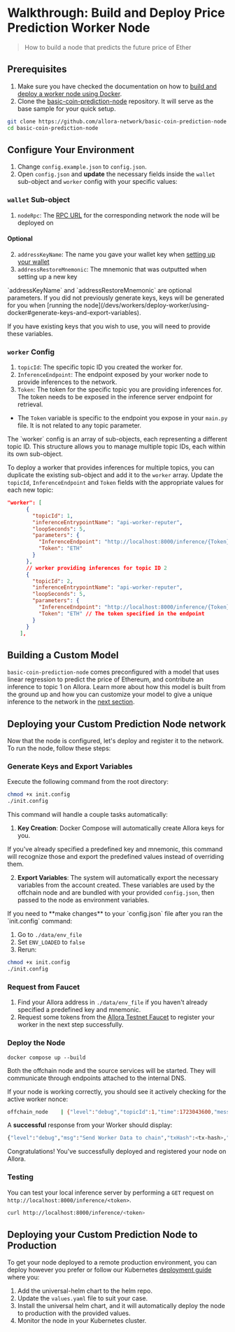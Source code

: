 
# Walkthrough: Build and Deploy Price Prediction Worker Node

> How to build a node that predicts the future price of Ether

## Prerequisites 

1. Make sure you have checked the documentation on how to [build and deploy a worker node using Docker](/devs/workers/deploy-worker/using-docker).
2. Clone the [basic-coin-prediction-node](https://github.com/allora-network/basic-coin-prediction-node) repository. It will serve as the base sample for your quick setup.

```bash
git clone https://github.com/allora-network/basic-coin-prediction-node
cd basic-coin-prediction-node
```

## Configure Your Environment

1. Change `config.example.json` to `config.json`.
2. Open `config.json` and **update** the necessary fields inside the `wallet` sub-object and `worker` config with your specific values:

### `wallet` Sub-object

1. `nodeRpc`: The [RPC URL](/devs/get-started/setup-wallet#rpc-url-and-chain-id) for the corresponding network the node will be deployed on

#### Optional

2. `addressKeyName`: The name you gave your wallet key when [setting up your wallet](/devs/get-started/setup-wallet)
3. `addressRestoreMnemonic`: The mnemonic that was outputted when setting up a new key

<Callout type="info">
`addressKeyName` and `addressRestoreMnemonic` are optional parameters. If you did not previously generate keys, keys will be generated for you when [running the node](/devs/workers/deploy-worker/using-docker#generate-keys-and-export-variables).

If you have existing keys that you wish to use, you will need to provide these variables.
</Callout>

### `worker` Config

1. `topicId`: The specific topic ID you created the worker for. 
2. `InferenceEndpoint`: The endpoint exposed by your worker node to provide inferences to the network.
3. `Token`: The token for the specific topic you are providing inferences for. The token needs to be exposed in the inference server endpoint for retrieval.
  - The `Token` variable is specific to the endpoint you expose in your `main.py` file. It is not related to any topic parameter.

<Callout type="warning">
The `worker` config is an array of sub-objects, each representing a different topic ID. This structure allows you to manage multiple topic IDs, each within its own sub-object.

To deploy a worker that provides inferences for multiple topics, you can duplicate the existing sub-object and add it to the `worker` array. Update the `topicId`, `InferenceEndpoint` and `Token` fields with the appropriate values for each new topic:
```json
"worker": [
      {
        "topicId": 1,
        "inferenceEntrypointName": "api-worker-reputer",
        "loopSeconds": 5,
        "parameters": {
          "InferenceEndpoint": "http://localhost:8000/inference/{Token}",
          "Token": "ETH"
        }
      },
      // worker providing inferences for topic ID 2
      {
        "topicId": 2, 
        "inferenceEntrypointName": "api-worker-reputer",
        "loopSeconds": 5,
        "parameters": {
          "InferenceEndpoint": "http://localhost:8000/inference/{Token}", // the specific endpoint providing inferences
          "Token": "ETH" // The token specified in the endpoint
        }
      }
    ],
```
</Callout>

## Building a Custom Model

`basic-coin-prediction-node` comes preconfigured with a model that uses linear regression to predict the price of Ethereum, and contribute an inference to topic 1 on Allora. Learn more about how this model is built from the ground up and how you can customize your model to give a unique inference to the network in the [next section](/devs/workers/walkthroughs/walkthrough-price-prediction-worker/modelpy).

## Deploying your Custom Prediction Node network

Now that the node is configured, let's deploy and register it to the network. To run the node, follow these steps:

### Generate Keys and Export Variables

Execute the following command from the root directory:

```sh
chmod +x init.config
./init.config 
```

This command will handle a couple tasks automatically:

1. **Key Creation**: Docker Compose will automatically create Allora keys for you.

<Callout type="info">
If you've already specified a predefined key and mnemonic, this command will recognize those and export the predefined values instead of overriding them.
</Callout>

2. **Export Variables**: The system will automatically export the necessary variables from the account created. These variables are used by the offchain node and are bundled with your provided `config.json`, then passed to the node as environment variables.

<Callout>
If you need to **make changes** to your `config.json` file after you ran the `init.config` command:

1. Go to `./data/env_file`
2. Set `ENV_LOADED` to `false`
3. Rerun:
```sh
chmod +x init.config
./init.config 
```
</Callout>

### Request from Faucet

1. Find your Allora address in `./data/env_file` if you haven't already specified a predefined key and mnemonic.
2. Request some tokens from the [Allora Testnet Faucet](https://faucet.testnet-1.testnet.allora.network/) to register your worker in the next step successfully.

### Deploy the Node

```
docker compose up --build
```

Both the offchain node and the source services will be started. They will communicate through endpoints attached to the internal DNS.

If your node is working correctly, you should see it actively checking for the active worker nonce:

```bash
offchain_node    | {"level":"debug","topicId":1,"time":1723043600,"message":"Checking for latest open worker nonce on topic"}
```

A **successful** response from your Worker should display:

```bash
{"level":"debug","msg":"Send Worker Data to chain","txHash":<tx-hash>,"time":<timestamp>,"message":"Success"}
```

Congratulations! You've successfully deployed and registered your node on Allora.

### Testing

You can test your local inference server by performing a `GET` request on `http://localhost:8000/inference/<token>`.

```bash
curl http://localhost:8000/inference/<token>
```

## Deploying your Custom Prediction Node to Production

To get your node deployed to a remote production environment, you can deploy however you prefer or follow our Kubernetes [deployment guide](./build-and-deploy-worker-from-scratch#deploying-a-worker-node) where you:

1. Add the universal-helm chart to the helm repo.
2. Update the `values.yaml` file to suit your case.
3. Install the universal helm chart, and it will automatically deploy the node to production with the provided values.
4. Monitor the node in your Kubernetes cluster.
